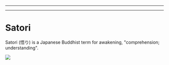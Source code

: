---

---
# Satori

Satori (悟り) is a Japanese Buddhist term for awakening, "comprehension; understanding".

![](/public/photo-1522202176988-66273c2fd55f.jpg)
